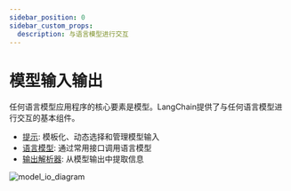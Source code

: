 ```yaml
---
sidebar_position: 0
sidebar_custom_props:
  description: 与语言模型进行交互
---
```


# 模型输入输出

任何语言模型应用程序的核心要素是模型。LangChain提供了与任何语言模型进行交互的基本组件。

- [提示](/docs/modules/model_io/prompts/): 模板化、动态选择和管理模型输入
- [语言模型](/docs/modules/model_io/models/): 通过常用接口调用语言模型
- [输出解析器](/docs/modules/model_io/output_parsers/): 从模型输出中提取信息

![model_io_diagram](/img/model_io.jpg)

